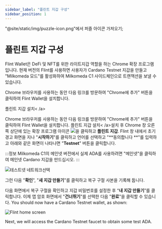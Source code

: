 ```yaml
---
sidebar_label: "플린트 지갑 구성"
sidebar_position: 1
---
```


"@site/static/img/puzzle-icon.png"에서 퍼즐 아이콘 가져오기;

# 플린트 지갑 구성

Flint Wallet은 DeFi 및 NFT를 위한 라이트지갑 역할을 하는 Chrome 확장 프로그램입니다. 현재 버전의 Flint를 사용하면 사용자가 Cardano Testnet 지갑을 만들고 "Milkomeda 모드"를 활성화하여 Milkomeda C1 사이드체인으로 트랜잭션을 보낼 수 있습니다.

Chrome 브라우저를 사용하는 동안 다음 링크를 방문하여 "Chrome에 추가" 버튼을 클릭하여 Flint Wallet을 설치합니다.

플린트 지갑 설치< /a></p> 

Chrome 브라우저를 사용하는 동안 다음 링크를 방문하여 "Chrome에 추가" 버튼을 클릭하여 Flint Wallet을 설치합니다. 플린트 지갑 설치< /a>설치 후 Chrome 창 오른쪽 상단에 있는 확장 프로그램 아이콘 <img src={puzzleIcon} className="img-icon" />을 클릭하고 **플린트 지갑**. Flint 창 내에서 초기 경고 화면을 지나 "**시작하기**"를 클릭하고 언어를 선택하고 "**동의합니다 **"를 입력하고 아래와 같은 화면이 나타나면 "**Testnet**" 버튼을 클릭합니다.</p> 

:::정보
Milkomeda C1의 메인넷 버전에서 실제 ADA를 사용하려면 "메인넷"을 클릭하여 메인넷 Cardano 지갑을 만드십시오.
:::

![테스트넷 네트워크선택](/img/flint-select-testnet.png)

그런 다음 "**확인**", "**새 지갑 만들기**"를 클릭하고 복구 구절 사본을 기록해 둡니다.

다음 화면에서 복구 구절을 확인하고 지갑 비밀번호를 설정한 후 “**내 지갑 만들기**”를 클릭합니다. 이제 앱 암호 화면에서 "**건너뛰기**"를 선택한 다음 "**완료**"을 클릭할 수 있습니다. You should now have a Cardano Testnet wallet, as shown:

![Flint home screen](/img/flint-home-screen.png)

Next, we will access the Cardano Testnet faucet to obtain some test ADA.
